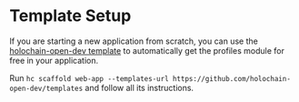 
<Meta title="Template setup" />

# Template Setup

If you are starting a new application from scratch, you can use the [holochain-open-dev template](https://github.com/holochain-open-dev/templates) to automatically get the profiles module for free in your application.

Run `hc scaffold web-app --templates-url https://github.com/holochain-open-dev/templates` and follow all its instructions.

